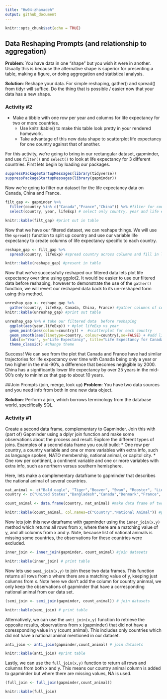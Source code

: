 ```yaml
---
title: "Hw04-zhamadeh"
output: github_document
---
```


```r
knitr::opts_chunk$set(echo = TRUE)
```

## Data Reshaping Prompts (and relationship to aggregation)
**Problem**: You have data in one “shape” but you wish it were in another. Usually this is because the alternative shape is superior for presenting a table, making a figure, or doing aggregation and statistical analysis.

**Solution**: Reshape your data. For simple reshaping, gather() and spread() from tidyr will suffice. Do the thing that is possible / easier now that your data has a new shape.

### Activity #2
* Make a tibble with one row per year and columns for life expectancy for two or more countries.
    *   Use knitr::kable() to make this table look pretty in your rendered homework.
    *   Take advantage of this new data shape to scatterplot life expectancy for one country against that of another.
    
For this activity, we're going to bring in our rectangular dataset, gapminder, and use `filter()` and `select()` to look at life expectancy for 3 different countries. First lets begin by loading our packages.

```r
suppressPackageStartupMessages(library(tidyverse))
suppressPackageStartupMessages(library(gapminder))
```

Now we're going to filter our dataset for the life expectancy data on Canada, China and France.

```r
filt_gap <- gapminder %>%
  filter(country %in% c("Canada","France","China")) %>% #filter for countries of interest
  select(country, year, lifeExp) # select only country, year and life expectancy

knitr::kable(filt_gap) #print out in table
```

Now that we have our filtered dataset, we can reshape things. We will use the `spread()` function to split up country and use our variable life expectancy to create columns of life expectancy specific to each country.

```r
reshape_gap <- filt_gap %>%
  spread(country, lifeExp) #spread country across columns and fill in lifeExp data

knitr::kable(reshape_gap) #present in table
```

Now that we've successfully reshaped our filtered data lets plot life expectancy over time using ggplot2. It would be easier to use our filtered data before reshaping, however to demonstrate the use of the `gather()` function, we will revert our reshaped data back to its un-reshaped form using this method.

```r
unreshap_gap <- reshape_gap %>%
  gather(country, lifeExp, Canada, China, France) #gather columns of country and make one lifeExp column
knitr::kable(unreshap_gap) #print out table
```


```r
unreshap_gap %>% # take our filtered data  before reshaping
  ggplot(aes(year,lifeExp)) + #plot lifeExp vs year
  geom_point(aes(colour=country)) +  #scatterplot for each country
  geom_smooth(aes(linetype=country, colour=country),se=FALSE) + #add line connecting each countries points
  labs(x="Year", y="Life Expectancy", title="Life Expectancy for Canada, France and China") + #add labels
  theme_classic() #change theme

```

Success! We can see from the plot that Canada and France have had similar trajectories for life expectancy over time with Canada being only a year or two higher in the mid-90's, a difference that becomes negligible by 2000. China has a significantly lower life expectancy by over 25 years in the mid-90's only to minimize that gap to about 10 years. 

##Join Prompts (join, merge, look up)
**Problem**: You have two data sources and you need info from both in one new data object.

**Solution**: Perform a join, which borrows terminology from the database world, specifically SQL.

### Activity #1

Create a second data frame, complementary to Gapminder. Join this with (part of) Gapminder using a dplyr join function and make some observations about the process and result. Explore the different types of joins. Examples of a second data frame you could build:
* One row per country, a country variable and one or more variables with extra info, such as language spoken, NATO membership, national animal, or capitol city.
* One row per continent, a continent variable and one or more variables with extra info, such as northern versus southern hemisphere.


Here, lets make a complementary dataframe to gapminder that describes the national animal of several countries.

```r
nat_animal <- c("Bald eagle", "Tiger","Beaver", "Swan", "Rooster", "Lion") #country animal
country <- c("United States","Bangladesh","Canada","Denmark","France", "Libya") #country

count_animal <- data.frame(country, nat_animal) #make data frame of two vectors

knitr::kable(count_animal, col.names=c("Country","National Animal")) #print out table with labels

```

Now lets join this new dataframe with gapminder using the `inner_join(x,y)` method which returns all rows from x, where there are a matching value of y, and all columns from x and y. Note, because list of national animals is missing some countries, the observations for these countries were excluded.

```r
inner_join <- inner_join(gapminder, count_animal) #join datasets

knitr::kable(inner_join) # print table
```

Now lets use `semi_join(x,y)` to join these two data frames. This function returns all rows from x where there are a matching value of y, keeping just columns from x. Note here we don't add the column for country aninmal, we only keep the observations of gapminder that have a corresponding national animal from our data set.
```r
(semi_join <- semi_join(gapminder, count_animal)) # join datasets

knitr::kable(semi_join) # print table
```

Alternatively, we can use the `anti_join(x,y)` function to retrieve the opposite results, observations from x (gapminder) that did not have a coressponding value in y (count_animal). This includes only countries which did not have a national animal mentioned in our dataset.

```r
anti_join <- anti_join(gapminder,count_animal) # join datasets

knitr::kable(anti_join) #print table
```

Lastly, we can use the `full_join(x,y)` function to return all rows and columns from both x and y. This means our country animal column is added to gapminder but where there are missing values, NA is used.

```r
(full_join <- full_join(gapminder,count_animal))

knitr::kable(full_join)
```



